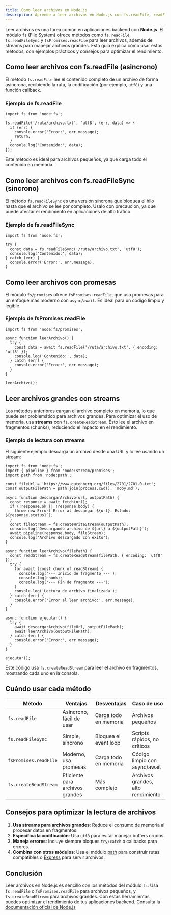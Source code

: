 ```yaml
---
title: Como leer archivos en Node.js
description: Aprende a leer archivos en Node.js con fs.readFile, readFileSync y streams para optimizar memoria
---
```


Leer archivos es una tarea común en aplicaciones backend con **Node.js**. El módulo `fs` (File System) ofrece métodos como `fs.readFile`, `fs.readFileSync` y `fsPromises.readFile` para leer archivos, además de streams para manejar archivos grandes. Esta guía explica cómo usar estos métodos, con ejemplos prácticos y consejos para optimizar el rendimiento.

## Como leer archivos con fs.readFile (asincrono)

El método `fs.readFile` lee el contenido completo de un archivo de forma asíncrona, recibiendo la ruta, la codificación (por ejemplo, `utf8`) y una función callback.

### Ejemplo de fs.readFile

```go:js
import fs from 'node:fs';

fs.readFile('/ruta/archivo.txt', 'utf8', (err, data) => {
  if (err) {
    console.error('Error:', err.message);
    return;
  }
  console.log('Contenido:', data);
});
```

Este método es ideal para archivos pequeños, ya que carga todo el contenido en memoria.

## Como leer archivos con fs.readFileSync (sincrono)

El método `fs.readFileSync` es una versión síncrona que bloquea el hilo hasta que el archivo se lee por completo. Úsalo con precaución, ya que puede afectar el rendimiento en aplicaciones de alto tráfico.

### Ejemplo de fs.readFileSync

```go:js
import fs from 'node:fs';

try {
  const data = fs.readFileSync('/ruta/archivo.txt', 'utf8');
  console.log('Contenido:', data);
} catch (err) {
  console.error('Error:', err.message);
}
```

## Como leer archivos con promesas

El módulo `fs/promises` ofrece `fsPromises.readFile`, que usa promesas para un enfoque más moderno con `async/await`. Es ideal para un código limpio y legible.

### Ejemplo de fsPromises.readFile

```go:js
import fs from 'node:fs/promises';

async function leerArchivo() {
  try {
    const data = await fs.readFile('/ruta/archivo.txt', { encoding: 'utf8' });
    console.log('Contenido:', data);
  } catch (err) {
    console.error('Error:', err.message);
  }
}

leerArchivo();
```

## Leer archivos grandes con streams

Los métodos anteriores cargan el archivo completo en memoria, lo que puede ser problemático para archivos grandes. Para optimizar el uso de memoria, usa **streams** con `fs.createReadStream`. Esto lee el archivo en fragmentos (chunks), reduciendo el impacto en el rendimiento.

### Ejemplo de lectura con streams

El siguiente ejemplo descarga un archivo desde una URL y lo lee usando un stream:

```go:js
import fs from 'node:fs';
import { pipeline } from 'node:stream/promises';
import path from 'node:path';

const fileUrl = 'https://www.gutenberg.org/files/2701/2701-0.txt';
const outputFilePath = path.join(process.cwd(), 'moby.md');

async function descargarArchivo(url, outputPath) {
  const response = await fetch(url);
  if (!response.ok || !response.body) {
    throw new Error(`Error al descargar ${url}. Estado: ${response.status}`);
  }
  const fileStream = fs.createWriteStream(outputPath);
  console.log(`Descargando archivo de ${url} a ${outputPath}`);
  await pipeline(response.body, fileStream);
  console.log('Archivo descargado con éxito');
}

async function leerArchivo(filePath) {
  const readStream = fs.createReadStream(filePath, { encoding: 'utf8' });
  try {
    for await (const chunk of readStream) {
      console.log('--- Inicio de fragmento ---');
      console.log(chunk);
      console.log('--- Fin de fragmento ---');
    }
    console.log('Lectura de archivo finalizada');
  } catch (err) {
    console.error('Error al leer archivo:', err.message);
  }
}

async function ejecutar() {
  try {
    await descargarArchivo(fileUrl, outputFilePath);
    await leerArchivo(outputFilePath);
  } catch (err) {
    console.error('Error:', err.message);
  }
}

ejecutar();
```

Este código usa `fs.createReadStream` para leer el archivo en fragmentos, mostrando cada uno en la consola.

## Cuándo usar cada método

| Método | Ventajas | Desventajas | Caso de uso |
|--------|----------|-------------|-------------|
| `fs.readFile` | Asíncrono, fácil de usar | Carga todo en memoria | Archivos pequeños |
| `fs.readFileSync` | Simple, síncrono | Bloquea el event loop | Scripts rápidos, no críticos |
| `fsPromises.readFile` | Moderno, usa promesas | Carga todo en memoria | Código limpio con async/await |
| `fs.createReadStream` | Eficiente para archivos grandes | Más complejo | Archivos grandes, alto rendimiento |

## Consejos para optimizar la lectura de archivos

1. **Usa streams para archivos grandes**: Reduce el consumo de memoria al procesar datos en fragmentos.
2. **Especifica la codificación**: Usa `utf8` para evitar manejar buffers crudos.
3. **Maneja errores**: Incluye siempre bloques `try/catch` o callbacks para errores.
4. **Combina con otros módulos**: Usa el módulo [path](https://nodejs.org/api/path.html) para construir rutas compatibles o [Express](https://expressjs.com/es/) para servir archivos.

## Conclusión

Leer archivos en Node.js es sencillo con los métodos del módulo `fs`. Usa `fs.readFile` o `fsPromises.readFile` para archivos pequeños, y `fs.createReadStream` para archivos grandes. Con estas herramientas, puedes optimizar el rendimiento de tus aplicaciones backend. Consulta la [documentación oficial de Node.js](https://nodejs.org/api/fs.html#fsreadfilepath-options-callback) 